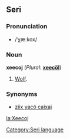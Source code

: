 ==Seri==
[[Category:Seri language]]
===Pronunciation===
*/ˈχæːkox/
===Noun===
'''xeecoj''' (''Plural:'' '''[[xeecöl]]''')
#[[Wolf]].
===Synonyms===
*[[ziix yacö caixaj]]
[[la:Xeecoj]]